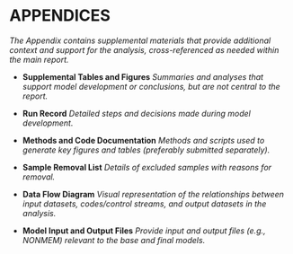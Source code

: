 # APPENDICES {#sec-appendices}

*The Appendix contains supplemental materials that provide additional context and support for the analysis, cross-referenced as needed within the main report.*

- **Supplemental Tables and Figures**
  *Summaries and analyses that support model development or conclusions, but are not central to the report.*

- **Run Record**
  *Detailed steps and decisions made during model development.*

- **Methods and Code Documentation**
  *Methods and scripts used to generate key figures and tables (preferably submitted separately).*

- **Sample Removal List**
  *Details of excluded samples with reasons for removal.*

- **Data Flow Diagram**
  *Visual representation of the relationships between input datasets, codes/control streams, and output datasets in the analysis.*

- **Model Input and Output Files**
  *Provide input and output files (e.g., NONMEM) relevant to the base and final models.*